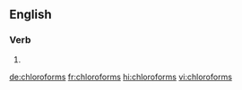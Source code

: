 ==English==

===Verb===
{{head|en|verb form}}

# {{en-third-person singular of|chloroform}}

[[de:chloroforms]]
[[fr:chloroforms]]
[[hi:chloroforms]]
[[vi:chloroforms]]
